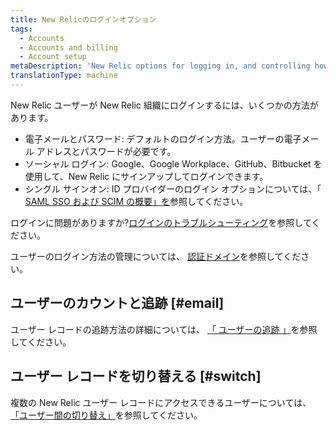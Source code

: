```yaml
---
title: New Relicのログインオプション
tags:
  - Accounts
  - Accounts and billing
  - Account setup
metaDescription: 'New Relic options for logging in, and controlling how your users log in.'
translationType: machine
---
```


New Relic ユーザーが New Relic 組織にログインするには、いくつかの方法があります。

* 電子メールとパスワード: デフォルトのログイン方法。ユーザーの電子メール アドレスとパスワードが必要です。
* ソーシャル ログイン: Google、Google Workplace、GitHub、Bitbucket を使用して、New Relic にサインアップしてログインできます。
* シングル サインオン: ID プロバイダーのログイン オプションについては、「 [SAML SSO および SCIM の概要」を](/docs/accounts/accounts-billing/new-relic-one-user-management/introduction-saml-scim)参照してください。

ログインに問題がありますか?[ログインのトラブルシューティング](/docs/accounts/accounts-billing/account-setup/troubleshoot-new-relics-password-email-address-login-problems/)を参照してください。

ユーザーのログイン方法の管理については、 [認証ドメイン](/docs/accounts/accounts-billing/new-relic-one-user-management/authentication-domains-saml-sso-scim-more)を参照してください。

## ユーザーのカウントと追跡 [#email]

ユーザー レコードの追跡方法の詳細については、 [「 ユーザーの追跡 」](/docs/accounts/accounts-billing/account-setup/multiple-logins-found#user-records)を参照してください。

## ユーザー レコードを切り替える [#switch]

複数の New Relic ユーザー レコードにアクセスできるユーザーについては、 [「ユーザー間の切り替え」](/docs/accounts/accounts-billing/account-setup/multiple-logins-found)を参照してください。
